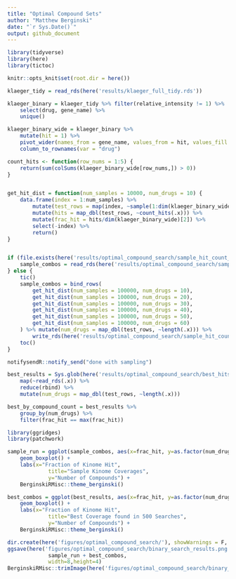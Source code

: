 ```yaml
---
title: "Optimal Compound Sets"
author: "Matthew Berginski"
date: "`r Sys.Date()`"
output: github_document
---
```


```r
library(tidyverse)
library(here)
library(tictoc)

knitr::opts_knit$set(root.dir = here())
```

```r
klaeger_tidy = read_rds(here('results/klaeger_full_tidy.rds'))

klaeger_binary = klaeger_tidy %>% filter(relative_intensity != 1) %>%
	select(drug, gene_name) %>%
	unique()

klaeger_binary_wide = klaeger_binary %>%
	mutate(hit = 1) %>%
	pivot_wider(names_from = gene_name, values_from = hit, values_fill = 0) %>%
	column_to_rownames(var = "drug")
```

```r
count_hits <- function(row_nums = 1:5) {
	return(sum(colSums(klaeger_binary_wide[row_nums,]) > 0))
}


get_hit_dist = function(num_samples = 10000, num_drugs = 10) {
	data.frame(index = 1:num_samples) %>% 
		mutate(test_rows = map(index, ~sample(1:dim(klaeger_binary_wide)[1],num_drugs))) %>% 
		mutate(hits = map_dbl(test_rows, ~count_hits(.x))) %>%
		mutate(frac_hit = hits/dim(klaeger_binary_wide)[2]) %>%
		select(-index) %>% 
		return()
}


if (file.exists(here('results/optimal_compound_search/sample_hit_count_sets.rds'))) {
	sample_combos = read_rds(here('results/optimal_compound_search/sample_hit_count_sets.rds'))
} else {
	tic()
	sample_combos = bind_rows(
		get_hit_dist(num_samples = 100000, num_drugs = 10),
		get_hit_dist(num_samples = 100000, num_drugs = 20),
		get_hit_dist(num_samples = 100000, num_drugs = 30),
		get_hit_dist(num_samples = 100000, num_drugs = 40),
		get_hit_dist(num_samples = 100000, num_drugs = 50),
		get_hit_dist(num_samples = 100000, num_drugs = 60)
	) %>% mutate(num_drugs = map_dbl(test_rows, ~length(.x))) %>%
		write_rds(here('results/optimal_compound_search/sample_hit_count_sets.rds'), compress = 'gz')
	toc()
}

notifysendR::notify_send("done with sampling")
```



```r
best_results = Sys.glob(here('results/optimal_compound_search/best_hits/*')) %>%
	map(~read_rds(.x)) %>%
	reduce(rbind) %>% 
	mutate(num_drugs = map_dbl(test_rows, ~length(.x)))

best_by_compound_count = best_results %>% 
	group_by(num_drugs) %>% 
	filter(frac_hit == max(frac_hit))
```

```r
library(ggridges)
library(patchwork)

sample_run = ggplot(sample_combos, aes(x=frac_hit, y=as.factor(num_drugs))) + 
	geom_boxplot() +
	labs(x="Fraction of Kinome Hit",
			 title="Sample Kinome Coverages",
			 y="Number of Compounds") +
	BerginskiRMisc::theme_berginski()

best_combos = ggplot(best_results, aes(x=frac_hit, y=as.factor(num_drugs))) + 
	geom_boxplot() +
	labs(x="Fraction of Kinome Hit",
			 title="Best Coverage found in 500 Searches",
			 y="Number of Compounds") +
	BerginskiRMisc::theme_berginski()

dir.create(here('figures/optimal_compound_search/'), showWarnings = F, recursive = T)
ggsave(here('figures/optimal_compound_search/binary_search_results.png'), 
			 sample_run + best_combos,
			 width=8,height=4)
BerginskiRMisc::trimImage(here('figures/optimal_compound_search/binary_search_results.png'))
```
